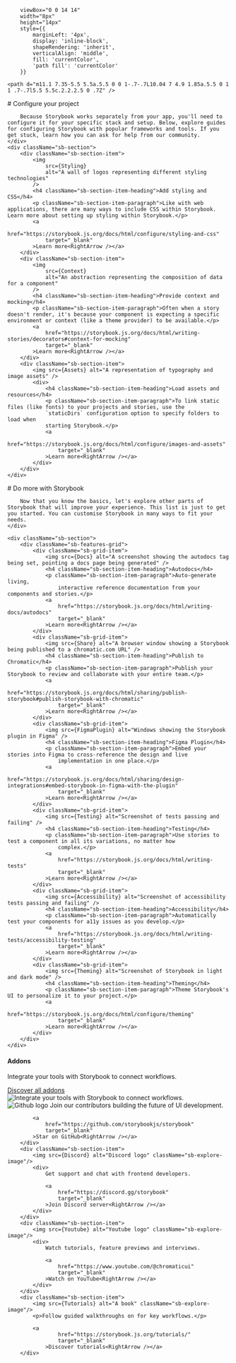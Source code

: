 

		viewBox="0 0 14 14" 
		width="8px" 
		height="14px" 
		style={{ 
			marginLeft: '4px',
			display: 'inline-block',
			shapeRendering: 'inherit',
			verticalAlign: 'middle',
			fill: 'currentColor',
			'path fill': 'currentColor'
		}}
>
	<path d="m11.1 7.35-5.5 5.5a.5.5 0 0 1-.7-.7L10.04 7 4.9 1.85a.5.5 0 1 1 .7-.7l5.5 5.5c.2.2.2.5 0 .7Z" />
</svg>

<Meta title="Configure your project" />

<div className="sb-container">
	<div className='sb-section-title'>
		# Configure your project

		Because Storybook works separately from your app, you'll need to configure it for your specific stack and setup. Below, explore guides for configuring Storybook with popular frameworks and tools. If you get stuck, learn how you can ask for help from our community.
	</div>
	<div className="sb-section">
		<div className="sb-section-item">
			<img
				src={Styling}
				alt="A wall of logos representing different styling technologies"
			/>
			<h4 className="sb-section-item-heading">Add styling and CSS</h4>
			<p className="sb-section-item-paragraph">Like with web applications, there are many ways to include CSS within Storybook. Learn more about setting up styling within Storybook.</p>
			<a
				href="https://storybook.js.org/docs/html/configure/styling-and-css"
				target="_blank"
			>Learn more<RightArrow /></a>
		</div>
		<div className="sb-section-item">
			<img
				src={Context}
				alt="An abstraction representing the composition of data for a component"
			/>
			<h4 className="sb-section-item-heading">Provide context and mocking</h4>
			<p className="sb-section-item-paragraph">Often when a story doesn't render, it's because your component is expecting a specific environment or context (like a theme provider) to be available.</p>
			<a
				href="https://storybook.js.org/docs/html/writing-stories/decorators#context-for-mocking"
				target="_blank"
			>Learn more<RightArrow /></a>
		</div>
		<div className="sb-section-item">
			<img src={Assets} alt="A representation of typography and image assets" />
			<div>
				<h4 className="sb-section-item-heading">Load assets and resources</h4>
				<p className="sb-section-item-paragraph">To link static files (like fonts) to your projects and stories, use the
				`staticDirs` configuration option to specify folders to load when
				starting Storybook.</p>
				<a
					href="https://storybook.js.org/docs/html/configure/images-and-assets"
					target="_blank"
				>Learn more<RightArrow /></a>
			</div>
		</div>
	</div>
</div>
<div className="sb-container">
	<div className='sb-section-title'>
		# Do more with Storybook

		Now that you know the basics, let's explore other parts of Storybook that will improve your experience. This list is just to get you started. You can customise Storybook in many ways to fit your needs.
	</div>

	<div className="sb-section">
		<div className="sb-features-grid">
			<div className="sb-grid-item">
				<img src={Docs} alt="A screenshot showing the autodocs tag being set, pointing a docs page being generated" />
				<h4 className="sb-section-item-heading">Autodocs</h4>
				<p className="sb-section-item-paragraph">Auto-generate living,
					interactive reference documentation from your components and stories.</p>
				<a
					href="https://storybook.js.org/docs/html/writing-docs/autodocs"
					target="_blank"
				>Learn more<RightArrow /></a>
			</div>
			<div className="sb-grid-item">
				<img src={Share} alt="A browser window showing a Storybook being published to a chromatic.com URL" />
				<h4 className="sb-section-item-heading">Publish to Chromatic</h4>
				<p className="sb-section-item-paragraph">Publish your Storybook to review and collaborate with your entire team.</p>
				<a
					href="https://storybook.js.org/docs/html/sharing/publish-storybook#publish-storybook-with-chromatic"
					target="_blank"
				>Learn more<RightArrow /></a>
			</div>
			<div className="sb-grid-item">
				<img src={FigmaPlugin} alt="Windows showing the Storybook plugin in Figma" />
				<h4 className="sb-section-item-heading">Figma Plugin</h4>
				<p className="sb-section-item-paragraph">Embed your stories into Figma to cross-reference the design and live
					implementation in one place.</p>
				<a
					href="https://storybook.js.org/docs/html/sharing/design-integrations#embed-storybook-in-figma-with-the-plugin"
					target="_blank"
				>Learn more<RightArrow /></a>
			</div>
			<div className="sb-grid-item">
				<img src={Testing} alt="Screenshot of tests passing and failing" />
				<h4 className="sb-section-item-heading">Testing</h4>
				<p className="sb-section-item-paragraph">Use stories to test a component in all its variations, no matter how
					complex.</p>
				<a
					href="https://storybook.js.org/docs/html/writing-tests"
					target="_blank"
				>Learn more<RightArrow /></a>
			</div>
			<div className="sb-grid-item">
				<img src={Accessibility} alt="Screenshot of accessibility tests passing and failing" />
				<h4 className="sb-section-item-heading">Accessibility</h4>
				<p className="sb-section-item-paragraph">Automatically test your components for a11y issues as you develop.</p>
				<a
					href="https://storybook.js.org/docs/html/writing-tests/accessibility-testing"
					target="_blank"
				>Learn more<RightArrow /></a>
			</div>
			<div className="sb-grid-item">
				<img src={Theming} alt="Screenshot of Storybook in light and dark mode" />
				<h4 className="sb-section-item-heading">Theming</h4>
				<p className="sb-section-item-paragraph">Theme Storybook's UI to personalize it to your project.</p>
				<a
					href="https://storybook.js.org/docs/html/configure/theming"
					target="_blank"
				>Learn more<RightArrow /></a>
			</div>
		</div>
	</div>
</div>
<div className='sb-addon'>
	<div className='sb-addon-text'>
		<h4>Addons</h4>
		<p className="sb-section-item-paragraph">Integrate your tools with Storybook to connect workflows.</p>
		<a
				href="https://storybook.js.org/integrations/"
				target="_blank"
			>Discover all addons<RightArrow /></a>
	</div>
	<div className='sb-addon-img'>
		<img src={AddonLibrary} alt="Integrate your tools with Storybook to connect workflows." />
	</div>
</div>

<div className="sb-section sb-socials">
		<div className="sb-section-item">
			<img src={Github} alt="Github logo" className="sb-explore-image"/>
			Join our contributors building the future of UI development.

			<a
				href="https://github.com/storybookjs/storybook"
				target="_blank"
			>Star on GitHub<RightArrow /></a>
		</div>
		<div className="sb-section-item">
			<img src={Discord} alt="Discord logo" className="sb-explore-image"/>
			<div>
				Get support and chat with frontend developers.

				<a
					href="https://discord.gg/storybook"
					target="_blank"
				>Join Discord server<RightArrow /></a>
			</div>
		</div>
		<div className="sb-section-item">
			<img src={Youtube} alt="Youtube logo" className="sb-explore-image"/>
			<div>
				Watch tutorials, feature previews and interviews.

				<a
					href="https://www.youtube.com/@chromaticui"
					target="_blank"
				>Watch on YouTube<RightArrow /></a>
			</div>
		</div>
		<div className="sb-section-item">
			<img src={Tutorials} alt="A book" className="sb-explore-image"/>
			<p>Follow guided walkthroughs on for key workflows.</p>

			<a
					href="https://storybook.js.org/tutorials/"
					target="_blank"
				>Discover tutorials<RightArrow /></a>
		</div>
</div>

<style>
	{`
	.sb-container {
		margin-bottom: 48px;
	}

	.sb-section {
		width: 100%;
		display: flex;
		flex-direction: row;
		gap: 20px;
	}

	img {
		object-fit: cover;
	}

	.sb-section-title {
		margin-bottom: 32px;
	}

	.sb-section a:not(h1 a, h2 a, h3 a) {
		font-size: 14px;
	}

	.sb-section-item, .sb-grid-item {
		flex: 1;
		display: flex;
		flex-direction: column;
	}

	.sb-section-item-heading {
		padding-top: 20px !important;
		padding-bottom: 5px !important;
		margin: 0 !important;
	}
	.sb-section-item-paragraph {
		margin: 0;
		padding-bottom: 10px;
	}

	.sb-chevron {
		margin-left: 5px;
	}

	.sb-features-grid {
		display: grid;
		grid-template-columns: repeat(2, 1fr);
		grid-gap: 32px 20px;
	}

	.sb-socials {
		display: grid;
		grid-template-columns: repeat(4, 1fr);
	}

	.sb-socials p {
		margin-bottom: 10px;
	}

	.sb-explore-image {
		max-height: 32px;
		align-self: flex-start;
	}

	.sb-addon {
		width: 100%;
		display: flex;
		align-items: center;
		position: relative;
		background-color: #EEF3F8;
		border-radius: 5px;
		border: 1px solid rgba(0, 0, 0, 0.05);
		background: #EEF3F8;
		height: 180px;
		margin-bottom: 48px;
		overflow: hidden;
	}

	.sb-addon-text {
		padding-left: 48px;
		max-width: 240px;
	}

	.sb-addon-text h4 {
		padding-top: 0px;
	}

	.sb-addon-img {
		position: absolute;
		left: 345px;
		top: 0;
		height: 100%;
		width: 200%;
		overflow: hidden;
	}

	.sb-addon-img img {
		width: 650px;
		transform: rotate(-15deg);
		margin-left: 40px;
		margin-top: -72px;
		box-shadow: 0 0 1px rgba(255, 255, 255, 0);
		backface-visibility: hidden;
	}

	@media screen and (max-width: 800px) {
		.sb-addon-img {
			left: 300px;
		}
	}

	@media screen and (max-width: 600px) {
		.sb-section {
			flex-direction: column;
		}

		.sb-features-grid {
			grid-template-columns: repeat(1, 1fr);
		}

		.sb-socials {
			grid-template-columns: repeat(2, 1fr);
		}

		.sb-addon {
			height: 280px;
			align-items: flex-start;
			padding-top: 32px;
			overflow: hidden;
		}

		.sb-addon-text {
			padding-left: 24px;
		}

		.sb-addon-img {
			right: 0;
			left: 0;
			top: 130px;
			bottom: 0;
			overflow: hidden;
			height: auto;
			width: 124%;
		}

		.sb-addon-img img {
			width: 1200px;
			transform: rotate(-12deg);
			margin-left: 0;
			margin-top: 48px;
			margin-bottom: -40px;
			margin-left: -24px;
		}
	}
	`}
</style>
